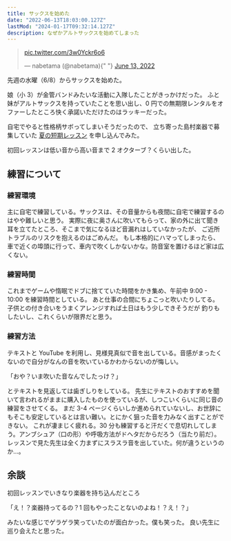 ```yaml
---
title: サックスを始めた
date: "2022-06-13T18:03:00.127Z"
lastMod: "2024-01-17T09:32:14.127Z"
description: なぜかアルトサックスを始めてしまった
---
```


<blockquote class="twitter-tweet">
  <p lang="und" dir="ltr">
    <a href="https://t.co/3w0Yckr6o6">pic.twitter.com/3w0Yckr6o6</a>
  </p>
  &mdash; nabetama (@nabetama){" "}
  <a href="https://twitter.com/nabetama/status/1536335830620381184?ref_src=twsrc%5Etfw">
    June 13, 2022
  </a>
</blockquote> <script
  async
  src="https://platform.twitter.com/widgets.js"
  charset="utf-8"
></script>

先週の水曜（6/8）からサックスを始めた。

娘（小 3）が金管バンドみたいな活動に入隊したことがきっかけだった。
ふと妹がアルトサックスを持っていたことを思い出し、0 円での無期限レンタルをオファーしたところ快く承諾いただけたのはラッキーだった。

自宅でやると性格柄サボってしまいそうだったので、
立ち寄った島村楽器で募集していた [夏の短期レッスン](https://www.shimamura.co.jp/p/lesson/campaign/short_term_lesson.html) を申し込んでみた。

初回レッスンは低い音から高い音まで 2 オクターブ？くらい出した。

## 練習について

### 練習環境

主に自宅で練習している。サックスは、その音量からも夜間に自宅で練習するのはやや難しいと思う。
実際に夜に奥さんに吹いてもらって、家の外に出て聞き耳を立てたところ、そこまで気になるほど音漏れはしていなかったが、
ご近所トラブルのリスクを抱えるのはごめんだ。
もし本格的にハマってしまったら、車で近くの埠頭に行って、車内で吹くしかないかな。防音室を置けるほど家は広くない。

### 練習時間

これまでゲームや惰眠でドブに捨てていた時間をかき集め、午前中 9:00 - 10:00 を練習時間としている。
あと仕事の合間にちょこっと吹いたりしてる。子供との付き合いをうまくアレンジすれば土日はもう少しできそうだが
釣りもしたいし、これくらいが限界だと思う。

### 練習方法

テキストと YouTube を利用し、見様見真似で音を出している。音感がまったくないので自分がなんの音を吹いているかわからないのが悔しい。

「おや？いま吹いた音なんでしたっけ？」

とテキストを見返しては歯ぎしりをしている。
先生にテキストのおすすめを聞いて言われるがままに購入したものを使っているが、しつこいくらいに同じ音の練習をさせてくる。
まだ 3-4 ページくらいしか進められていないし、お世辞にもそこも安定しているとは言い難い。とにかく狙った音を力みなく出すことができない。
これが凄まじく疲れる。30 分も練習すると汗だくで息切れしてしまう。アンブシュア（口の形）や呼吸方法がドヘタだからだろう（当たり前だ）。
レッスンで見た先生は全く力まずにスラスラ音を出していた。何が違うというのか…。

## 余談

初回レッスンでいきなり楽器を持ち込んだところ

「え！？楽器持ってるの？1 回もやったことないのよね！？え！？」

みたいな感じでゲラゲラ笑っていたのが面白かった。僕も笑った。
良い先生に巡り会えたと思った。

